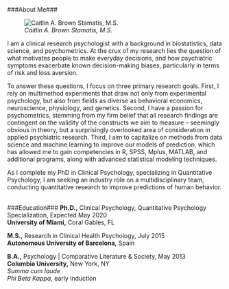 <style type="text/css">
h1.title {
  font-size: 26px;
}
</style>
</br>

###About Me###

<style>
p.caption {
  color: #708090;
}
</style>

<div class = "row row-no-gutters">

<div class = "col-md-3">
![<i>Caitlin A. Brown Stamatis, M.S.</i>](cbphoto.jpeg)
</div>
<div class = "col-md-9" style= "padding:0;">
I am a clinical research psychologist with a background in biostatistics, data science, and psychometrics. At the crux of my research lies the question of what motivates people to make everyday decisions, and how psychiatric symptoms exacerbate known decision-making biases, particularly in terms of risk and loss aversion. 

To answer these questions, I focus on three primary research goals. First, I rely on multimethod experiments that draw not only from experimental psychology, but also from fields as diverse as behavioral economics, neuroscience, physiology, and genetics. Second, I have a passion for psychometrics, stemming from my firm belief that all research findings are contingent on the validity of the constructs we aim to measure -- seemingly obvious in theory, but a surprisingly overlooked area of consideration in applied psychiatric research. Third, I aim to capitalize on methods from data science and machine learning to improve our models of prediction, which has allowed me to gain competencies in R, SPSS, Mplus, MATLAB, and additional programs, along with advanced statistical modeling techniques.

</div>
</div>
As I complete my PhD in Clinical Psychology, specializing in Quantitative Psychology, I am seeking an industry role on a multidisciplinary team, conducting quantitative research to improve predictions of human behavior.
<br/><br/>

###Education###
**Ph.D.,** Clinical Psychology, Quantitative Psychology Specialization, Expected May 2020<br/>
**University of Miami,** Coral Gables, FL

**M.S.,** Research in Clinical Health Psychology, July 2015<br/>
**Autonomous University of Barcelona,** Spain

**B.A.,** Psychology | Comparative Literature & Society, May 2013<br/>
**Columbia University,** New York, NY<br/>
<i>Summa cum laude</i><br/>
<i>Phi Beta Kappa</i>, early induction
